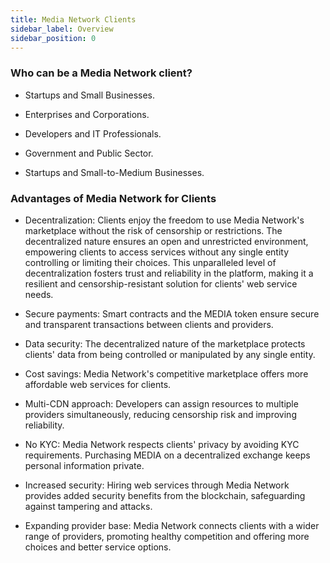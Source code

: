 ```yaml
---
title: Media Network Clients
sidebar_label: Overview
sidebar_position: 0
---
```


### Who can be a Media Network client?

- Startups and Small Businesses.

- Enterprises and Corporations.

- Developers and IT Professionals.

- Government and Public Sector.

- Startups and Small-to-Medium Businesses.

### Advantages of Media Network for Clients

- Decentralization: Clients enjoy the freedom to use Media Network's marketplace without the risk of censorship or restrictions. The decentralized nature ensures an open and unrestricted environment, empowering clients to access services without any single entity controlling or limiting their choices. This unparalleled level of decentralization fosters trust and reliability in the platform, making it a resilient and censorship-resistant solution for clients' web service needs.

- Secure payments: Smart contracts and the MEDIA token ensure secure and transparent transactions between clients and providers.

- Data security: The decentralized nature of the marketplace protects clients' data from being controlled or manipulated by any single entity.

- Cost savings: Media Network's competitive marketplace offers more affordable web services for clients.

- Multi-CDN approach: Developers can assign resources to multiple providers simultaneously, reducing censorship risk and improving reliability.

- No KYC: Media Network respects clients' privacy by avoiding KYC requirements. Purchasing MEDIA on a decentralized exchange keeps personal information private.

- Increased security: Hiring web services through Media Network provides added security benefits from the blockchain, safeguarding against tampering and attacks.

- Expanding provider base: Media Network connects clients with a wider range of providers, promoting healthy competition and offering more choices and better service options.